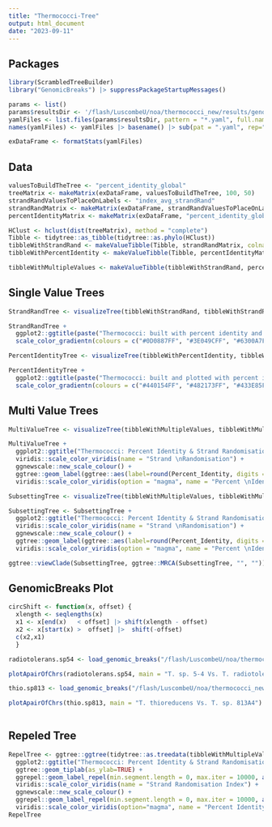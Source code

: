 ```yaml
---
title: "Thermococci-Tree"
output: html_document
date: "2023-09-11"
---
```

## Packages
```r
library(ScrambledTreeBuilder)
library("GenomicBreaks") |> suppressPackageStartupMessages()

params <- list()
params$resultsDir <- '/flash/LuscombeU/noa/thermococci_new/results/genomicbreaks'
yamlFiles <- list.files(params$resultsDir, pattern = "*.yaml", full.names = TRUE)
names(yamlFiles) <- yamlFiles |> basename() |> sub(pat = ".yaml", rep="")

exDataFrame <- formatStats(yamlFiles)
```


## Data
```r
valuesToBuildTheTree <- "percent_identity_global"
treeMatrix <- makeMatrix(exDataFrame, valuesToBuildTheTree, 100, 50)
strandRandValuesToPlaceOnLabels <- "index_avg_strandRand"
strandRandMatrix <- makeMatrix(exDataFrame, strandRandValuesToPlaceOnLabels, 1, 0.5)
percentIdentityMatrix <- makeMatrix(exDataFrame, "percent_identity_global", 100, 50)
```
```r
HClust <- hclust(dist(treeMatrix), method = "complete")
Tibble <- tidytree::as_tibble(tidytree::as.phylo(HClust))
tibbleWithStrandRand <- makeValueTibble(Tibble, strandRandMatrix, colname = "Strand_Randomisation_Index")
tibbleWithPercentIdentity <- makeValueTibble(Tibble, percentIdentityMatrix, colname = "Percent_Identity")

tibbleWithMultipleValues <- makeValueTibble(tibbleWithStrandRand, percentIdentityMatrix, colname = "Percent_Identity")
```


## Single Value Trees
```r
StrandRandTree <- visualizeTree(tibbleWithStrandRand, tibbleWithStrandRand$Strand_Randomisation_Index, innerlabelsize = 2.5)

StrandRandTree +
  ggplot2::ggtitle(paste("Thermococci: built with percent identity and plotted with strand randomisation index")) + 
  scale_color_gradientn(colours = c("#0D0887FF", "#3E049CFF", "#6300A7FF", "#8707A6FF", "#A62098FF", "#C03A83FF", "#D5546EFF", "#F58C46FF"), name = "Strand Randomisation Index")

PercentIdentityTree <- visualizeTree(tibbleWithPercentIdentity, tibbleWithPercentIdentity$Percent_Identity, innerlabelsize = 2.5)

PercentIdentityTree +
  ggplot2::ggtitle(paste("Thermococci: built and plotted with percent identity scores")) + 
  scale_color_gradientn(colours = c("#440154FF", "#482173FF", "#433E85FF", "#38598CFF", "#2D708EFF", "#25858EFF", "#1E9B8AFF", "#2BB07FFF", "#51C56AFF", "#85D54AFF", "#C2DF23FF"), name = "Percent Identity")

```


## Multi Value Trees
```r
MultiValueTree <- visualizeTree(tibbleWithMultipleValues, tibbleWithMultipleValues$Strand_Randomisation_Index, valueround = 2, outerlabelsize = 0.2, innerlabelsize = 2.75, ynudge = .5)

MultiValueTree +
  ggplot2::ggtitle("Thermococci: Percent Identity & Strand Randomisation") +
  viridis::scale_color_viridis(name = "Strand \nRandomisation") +
  ggnewscale::new_scale_colour() +
  ggtree::geom_label(ggtree::aes(label=round(Percent_Identity, digits = 2), color = Percent_Identity), label.size = 0.2, size = 2.75, na.rm = TRUE, label.padding = ggtree::unit(0.15, "lines"), nudge_y = -.5) +
  viridis::scale_color_viridis(option = "magma", name = "Percent \nIdentity")

SubsettingTree <- visualizeTree(tibbleWithMultipleValues, tibbleWithMultipleValues$Strand_Randomisation_Index, valueround = 2, outerlabelsize = 0.2, innerlabelsize = 3.5, ynudge = .2)

SubsettingTree <- SubsettingTree +
  ggplot2::ggtitle("Thermococci: Percent Identity & Strand Randomisation") +
  viridis::scale_color_viridis(name = "Strand \nRandomisation") +
  ggnewscale::new_scale_colour() +
  ggtree::geom_label(ggtree::aes(label=round(Percent_Identity, digits = 3), color = Percent_Identity), label.size = 0.2, size = 3.5, na.rm = TRUE, label.padding = ggtree::unit(0.15, "lines"), nudge_y = -.2) +
  viridis::scale_color_viridis(option = "magma", name = "Percent \nIdentity")

ggtree::viewClade(SubsettingTree, ggtree::MRCA(SubsettingTree, "", ""))
```


## GenomicBreaks Plot
``` r
circShift <- function(x, offset) {
  xlength <- seqlengths(x)
  x1 <- x[end(x)   < offset] |> shift(xlength - offset)
  x2 <- x[start(x) >  offset] |>  shift(-offset)
  c(x2,x1)
  }

radiotolerans.sp54 <- load_genomic_breaks("/flash/LuscombeU/noa/thermococci_new/results_Thermococcus_sp._5-4_GCA_002197185.1/last/Thermococcus_sp._5-4_GCA_002197185.1___Thermococcus_radiotolerans_GCA_002214565.1.07.postmasked.maf.gz")

plotApairOfChrs(radiotolerans.sp54, main = "T. sp. 5-4 Vs. T. radiotolerans")

thio.sp813 <- load_genomic_breaks("/flash/LuscombeU/noa/thermococci_new/results_Thermococcus_thioreducens_GCA_002214545.1/last/Thermococcus_thioreducens_GCA_002214545.1___Thermococcus_sp._813A4_GCA_024707485.1.07.postmasked.maf.gz")

plotApairOfChrs(thio.sp813, main = "T. thioreducens Vs. T. sp. 813A4")
 
```


## Repeled Tree
``` r
RepelTree <- ggtree::ggtree(tidytree::as.treedata(tibbleWithMultipleValues)) +
  ggplot2::ggtitle("Thermococci: Percent Identity & Strand Randomisation Index") +
  ggtree::geom_tiplab(as_ylab=TRUE) + 
  ggrepel::geom_label_repel(min.segment.length = 0, max.iter = 10000, aes(label=round(Strand_Randomisation_Index, digit = 2), color = Strand_Randomisation_Index), label.size = 0.25, size = 2, na.rm = TRUE, label.padding = unit(0.1, "lines"), nudge_y = 0.2) +
  viridis::scale_color_viridis(name = "Strand Randomisation Index") +
  ggnewscale::new_scale_colour() +
  ggrepel::geom_label_repel(min.segment.length = 0, max.iter = 10000, aes(label=round(Percent_Identity, digit = 1), color = Percent_Identity), label.size = 0.25, size = 2, na.rm = TRUE, label.padding = unit(0.1, "lines"), nudge_y = -0.2) +
  viridis::scale_color_viridis(option="magma", name = "Percent Identity")
RepelTree
```
